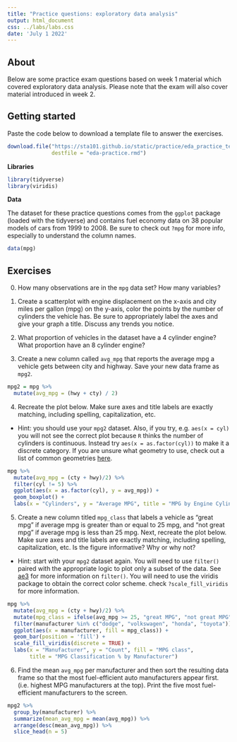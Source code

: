 ```yaml
---
title: "Practice questions: exploratory data analysis"
output: html_document
css: ../labs/labs.css
date: 'July 1 2022'
---
```


## About

Below are some practice exam questions based on week 1 material which covered exploratory data analysis. Please note that the exam will also cover material introduced in week 2.

## Getting started

Paste the code below to download a template file to answer the exercises.

```r
download.file("https://sta101.github.io/static/practice/eda_practice_template.Rmd",
              destfile = "eda-practice.rmd")
```


**Libraries**

```r
library(tidyverse)
library(viridis)
```

**Data**

The dataset for these practice questions comes from the `ggplot` package (loaded with the tidyverse) and contains fuel economy data on 38 popular models of cars from 1999 to 2008. Be sure to check out `?mpg` for more info, especially to understand the column names.

```r
data(mpg)
```


## Exercises

0. How many observations are in the `mpg` data set? How many variables?

1. Create a scatterplot with engine displacement on the x-axis and city miles per gallon (mpg) on the y-axis, color the points by the number of cylinders the vehicle has. Be sure to appropriately label the axes and give your graph a title. Discuss any trends you notice.

2. What proportion of vehicles in the dataset have a 4 cylinder engine? What proportion have an 8 cylinder engine?

3. Create a new column called `avg_mpg` that reports the average mpg a vehicle gets between city and highway. Save your new data frame as `mpg2`.

```r
mpg2 = mpg %>%
  mutate(avg_mpg = (hwy + cty) / 2)
```

4. Recreate the plot below. Make sure axes and title labels are exactly matching, including spelling, capitalization, etc.

- Hint: you should use your `mpg2` dataset. Also, if you try, e.g. `aes(x = cyl)` you will not see the correct plot because `R` thinks the number of cylinders is continuous. Instead try `aes(x = as.factor(cyl))` to make it a discrete category. If you are unsure what geometry to use, check out a list of common geometries [here](https://ggplot2.tidyverse.org/reference/).

```r
mpg %>%
  mutate(avg_mpg = (cty + hwy)/2) %>%
  filter(cyl != 5) %>%
  ggplot(aes(x = as.factor(cyl), y = avg_mpg)) + 
  geom_boxplot() +
  labs(x = "Cylinders", y = "Average MPG", title = "MPG by Engine Cylinders")
```

5. Create a new column titled `mpg_class` that labels a vehicle as "great mpg" if average mpg is greater than or equal to 25 mpg, and "not great mpg" if average mpg is less than 25 mpg. Next, recreate the plot below. Make sure axes and title labels are exactly matching, including spelling, capitalization, etc. Is the figure informative? Why or why not?

- Hint: start with your `mpg2` dataset again. You will need to use `filter()` paired with the appropriate logic to plot only a subset of the data. See [ae3](/static/appex/ae3.html) for more information on `filter()`. You will need to use the viridis package to obtain the correct color scheme. check `?scale_fill_viridis` for more information. 

```r
mpg %>%
  mutate(avg_mpg = (cty + hwy)/2) %>%
  mutate(mpg_class = ifelse(avg_mpg >= 25, "great MPG", "not great MPG" )) %>%
  filter(manufacturer %in% c("dodge", "volkswagen", "honda", "toyota")) %>%
  ggplot(aes(x = manufacturer, fill = mpg_class)) +
  geom_bar(position = 'fill') +
  scale_fill_viridis(discrete = TRUE) + 
  labs(x = "Manufacturer", y = "Count", fill = "MPG class",
       title = "MPG Classification % by Manufacturer")
```

6. Find the mean `avg_mpg` per manufacturer and then sort the resulting data frame so that the most fuel-efficient auto manufacturers appear first. (i.e. highest MPG manufacturers at the top). Print the five most fuel-efficient manufacturers to the screen.

```r
mpg2 %>%
  group_by(manufacturer) %>%
  summarize(mean_avg_mpg = mean(avg_mpg)) %>%
  arrange(desc(mean_avg_mpg)) %>%
  slice_head(n = 5)
```

